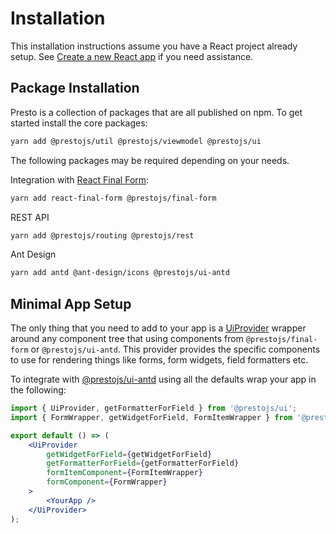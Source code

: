 

# Installation

This installation instructions assume you have a React project already setup. See [Create a new React app](https://reactjs.org/docs/create-a-new-react-app.html)
if you need assistance.

## Package Installation

Presto is a collection of packages that are all published on npm. To get started install the core packages:

```bash
yarn add @prestojs/util @prestojs/viewmodel @prestojs/ui
```

The following packages may be required depending on your needs.

Integration with [React Final Form](https://final-form.org/react/):

```bash
yarn add react-final-form @prestojs/final-form
```

REST API

```bash
yarn add @prestojs/routing @prestojs/rest
```

Ant Design

```bash
yarn add antd @ant-design/icons @prestojs/ui-antd
```

## Minimal App Setup

The only thing that you need to add to your app is a [UiProvider](doc:UiProvider) wrapper around any component tree that
using components from `@prestojs/final-form` or `@prestojs/ui-antd`. This provider provides the specific components to use
for rendering things like forms, form widgets, field formatters etc.

To integrate with [@prestojs/ui-antd](/docs/ui-antd) using all the defaults wrap your app in the following:

```jsx
import { UiProvider, getFormatterForField } from '@prestojs/ui';
import { FormWrapper, getWidgetForField, FormItemWrapper } from '@prestojs/ui-antd';

export default () => (
    <UiProvider
        getWidgetForField={getWidgetForField}
        getFormatterForField={getFormatterForField}
        formItemComponent={FormItemWrapper}
        formComponent={FormWrapper}
    >
        <YourApp />
    </UiProvider>
);
```
